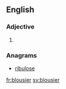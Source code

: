 ==English==

===Adjective===
{{head|en|adjective comparative form}}

# {{en-comparative of|blousy}}

===Anagrams===
* [[ribulose#English|ribulose]]

[[fr:blousier]]
[[sv:blousier]]